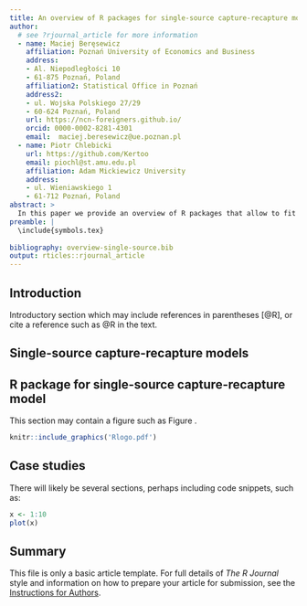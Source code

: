 ```yaml
---
title: An overview of R packages for single-source capture-recapture models
author:
  # see ?rjournal_article for more information
  - name: Maciej Beręsewicz
    affiliation: Poznań University of Economics and Business
    address:
    - Al. Niepodległości 10
    - 61-875 Poznań, Poland
    affiliation2: Statistical Office in Poznań
    address2:
    - ul. Wojska Polskiego 27/29
    - 60-624 Poznań, Poland
    url: https://ncn-foreigners.github.io/
    orcid: 0000-0002-8281-4301
    email:  maciej.beresewicz@ue.poznan.pl
  - name: Piotr Chlebicki
    url: https://github.com/Kertoo
    email: piochl@st.amu.edu.pl
    affiliation: Adam Mickiewicz University
    address:
    - ul. Wieniawskiego 1
    - 61-712 Poznań, Poland
abstract: >
  In this paper we provide an overview of R packages that allow to fit various single-source capture-recapture models. 
preamble: |
  \include{symbols.tex}
  
bibliography: overview-single-source.bib
output: rticles::rjournal_article
---
```


## Introduction

Introductory section which may include references in parentheses [@R], or cite a reference such as @R in the text.

## Single-source capture-recapture models


## R package for single-source capture-recapture model

This section may contain a figure such as Figure \ref{fig:Rlogo}.

```r
knitr::include_graphics('Rlogo.pdf')
```

## Case studies

There will likely be several sections, perhaps including code snippets, such as:

```r
x <- 1:10
plot(x)
```

## Summary

This file is only a basic article template. For full details of *The R Journal* style and information on how to prepare your article for submission, see the [Instructions for Authors](https://journal.r-project.org/share/author-guide.pdf).

